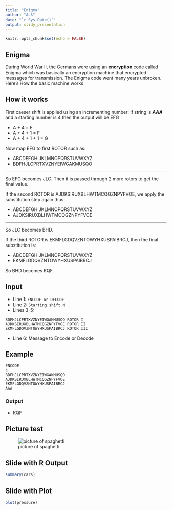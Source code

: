 ```yaml
---
title: "Enigma"
author: "Ask"
date: "`r Sys.Date()`"
output: slidy_presentation
---
```


```r
knitr::opts_chunk$set(echo = FALSE)
```

## Enigma

During World War II, the Germans were using an **encryption** code called Enigma which was basically an encryption machine that encrypted messages for transmission. The Enigma code went many years unbroken. Here's How the basic machine works

## How it works
First caeser shift is applied using an incrementing number:
If string is ***AAA*** and a starting number is 4 then the output will be EFG

- A + 4 = E
- A + 4 + 1 = F
- A + 4 + 1 + 1 = G

Now map EFG to first ROTOR such as:

- ABCDEFGHIJKLMNOPQRSTUVWXYZ
- BDFHJLCPRTXVZNYEIWGAKMUSQO

---

So EFG becomes JLC. Then it is passed through 2 more rotors to get the final value.

If the second ROTOR is AJDKSIRUXBLHWTMCQGZNPYFVOE, we apply the substitution step again thus:

- ABCDEFGHIJKLMNOPQRSTUVWXYZ
- AJDKSIRUXBLHWTMCQGZNPYFVOE

---
So JLC becomes BHD.

If the third ROTOR is EKMFLGDQVZNTOWYHXUSPAIBRCJ, then the final substitution is:

- ABCDEFGHIJKLMNOPQRSTUVWXYZ
- EKMFLGDQVZNTOWYHXUSPAIBRCJ

So BHD becomes KQF.

## Input

- Line 1: `ENCODE or DECODE`
- Line 2: `Starting shift N`
- Lines 3-5:
```
BDFHJLCPRTXVZNYEIWGAKMUSQO ROTOR I
AJDKSIRUXBLHWTMCQGZNPYFVOE ROTOR II
EKMFLGDQVZNTOWYHXUSPAIBRCJ ROTOR III
```
- Line 6: Message to Encode or Decode

## Example

```
ENCODE
4
BDFHJLCPRTXVZNYEIWGAKMUSQO
AJDKSIRUXBLHWTMCQGZNPYFVOE
EKMFLGDQVZNTOWYHXUSPAIBRCJ
AAA
```

### Output

- KQF

## Picture test
![picture of spaghetti](Spaghetti.jpg)

## Slide with R Output

```r
summary(cars)
```

## Slide with Plot

```r
plot(pressure)
```
